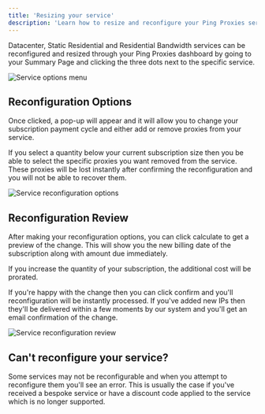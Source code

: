 ```yaml
---
title: 'Resizing your service'
description: 'Learn how to resize and reconfigure your Ping Proxies services'
---
```


Datacenter, Static Residential and Residential Bandwidth services can be reconfigured and resized through your Ping Proxies dashboard by going to your Summary Page and clicking the three dots next to the specific service.

![Service options menu](/images/general/service-options-menu.png)

## Reconfiguration Options

Once clicked, a pop-up will appear and it will allow you to change your subscription payment cycle and either add or remove proxies from your service.

If you select a quantity below your current subscription size then you be able to select the specific proxies you want removed from the service. These proxies will be lost instantly after confirming the reconfiguration and you will not be able to recover them.

![Service reconfiguration options](/images/general/service-reconfiguration-options.png)

## Reconfiguration Review

After making your reconfiguration options, you can click calculate to get a preview of the change. This will show you the new billing date of the subscription along with amount due immediately.

If you increase the quantity of your subscription, the additional cost will be prorated.

If you're happy with the change then you can click confirm and you'll reconfiguration will be instantly processed. If you've added new IPs then they'll be delivered within a few moments by our system and you'll get an email confirmation of the change.

![Service reconfiguration review](/images/general/service-reconfiguration-review.png)

## Can't reconfigure your service?

Some services may not be reconfigurable and when you attempt to reconfigure them you'll see an error. This is usually the case if you've received a bespoke service or have a discount code applied to the service which is no longer supported.